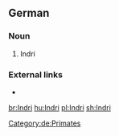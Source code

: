 {{also|indri}}
==German==
{{wikipedia|lang=de}}

===Noun===
{{de-noun|m|Indris|Indris}}
# Indri

===External links===
* {{R:Duden}}

[[Category:de:Primates]]

[[br:Indri]]
[[hu:Indri]]
[[pl:Indri]]
[[sh:Indri]]